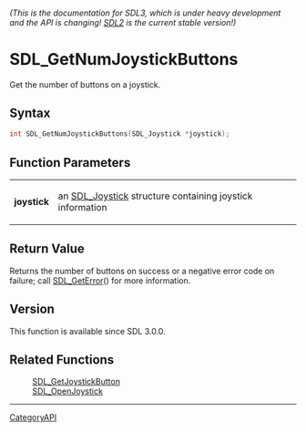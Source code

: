 ====== (This is the documentation for SDL3, which is under heavy development and the API is changing! [https://wiki.libsdl.org/ SDL2] is the current stable version!) ======
= SDL_GetNumJoystickButtons =

Get the number of buttons on a joystick.

== Syntax ==

<syntaxhighlight lang='c'>
int SDL_GetNumJoystickButtons(SDL_Joystick *joystick);
</syntaxhighlight>

== Function Parameters ==

{|
|'''joystick'''
|an [[SDL_Joystick]] structure containing joystick information
|}

== Return Value ==

Returns the number of buttons on success or a negative error code on
failure; call [[SDL_GetError]]() for more information.

== Version ==

This function is available since SDL 3.0.0.

== Related Functions ==

:[[SDL_GetJoystickButton]]
:[[SDL_OpenJoystick]]

----
[[CategoryAPI]]


